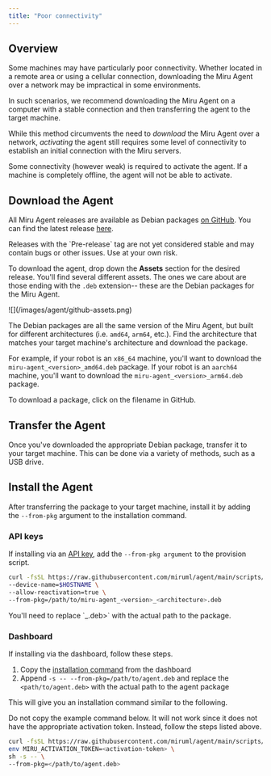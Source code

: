 ```yaml
---
title: "Poor connectivity"
---
```


## Overview

Some machines may have particularly poor connectivity. Whether located in a remote area or using a cellular connection, downloading the Miru Agent over a network may be impractical in some environments.

In such scenarios, we recommend downloading the Miru Agent on a computer with a stable connection and then transferring the agent to the target machine.

While this method circumvents the need to _download_ the Miru Agent over a network, _activating_ the agent still requires some level of connectivity to establish an initial connection with the Miru servers.

<Warning>
  Some connectivity (however weak) is required to activate the agent. If a machine is completely offline, the agent will not be able to activate.
</Warning>

## Download the Agent

All Miru Agent releases are available as Debian packages [on GitHub](https://github.com/miruml/agent/releases). You can find the latest release [here](https://github.com/miruml/agent/releases/latest).

<Note>
  Releases with the `Pre-release` tag are not yet considered stable and may contain bugs or other issues. Use at your own risk.
</Note>

To download the agent, drop down the **Assets** section for the desired release. You'll find several different assets. The ones we care about are those ending with the `.deb` extension-- these are the Debian packages for the Miru Agent.

<Frame>
  ![](/images/agent/github-assets.png)
</Frame>

The Debian packages are all the same version of the Miru Agent, but built for different architectures (i.e. `amd64`, `arm64`, etc.). Find the architecture that matches your target machine's architecture and download the package.

For example, if your robot is an `x86_64` machine, you'll want to download the `miru-agent_<version>_amd64.deb` package. If your robot is an `aarch64` machine, you'll want to download the `miru-agent_<version>_arm64.deb` package.

To download a package, click on the filename in GitHub.

## Transfer the Agent

Once you've downloaded the appropriate Debian package, transfer it to your target machine. This can be done via a variety of methods, such as a USB drive.

## Install the Agent

After transferring the package to your target machine, install it by adding the `--from-pkg` argument to the installation command.

### API keys

If installing via an [API key](/docs/home/agent/install/api-keys), add the `--from-pkg argument` to the provision script.

```bash
curl -fsSL https://raw.githubusercontent.com/miruml/agent/main/scripts/install/provision.sh | sh -s -- \
--device-name=$HOSTNAME \
--allow-reactivation=true \
--from-pkg=/path/to/miru-agent_<version>_<architecture>.deb
```

<Note>
  You'll need to replace `<path/to/miru-agent_<version>_<architecture>.deb>` with the actual path to the package.
</Note>

### Dashboard

If installing via the dashboard, follow these steps.

1. Copy the [installation command](/docs/home/agent/install/dashboard#retrieve-the-command) from the dashboard
2. Append `-s -- --from-pkg=/path/to/agent.deb` and replace the `<path/to/agent.deb>` with the actual path to the agent package

This will give you an installation command similar to the following.

<Warning>
  Do not copy the example command below. It will not work since it does not have the appropriate activation token. Instead, follow the steps listed above.
</Warning>

```bash
curl -fsSL https://raw.githubusercontent.com/miruml/agent/main/scripts/install/install.sh | \
env MIRU_ACTIVATION_TOKEN=<activation-token> \
sh -s -- \
--from-pkg=</path/to/agent.deb>
```